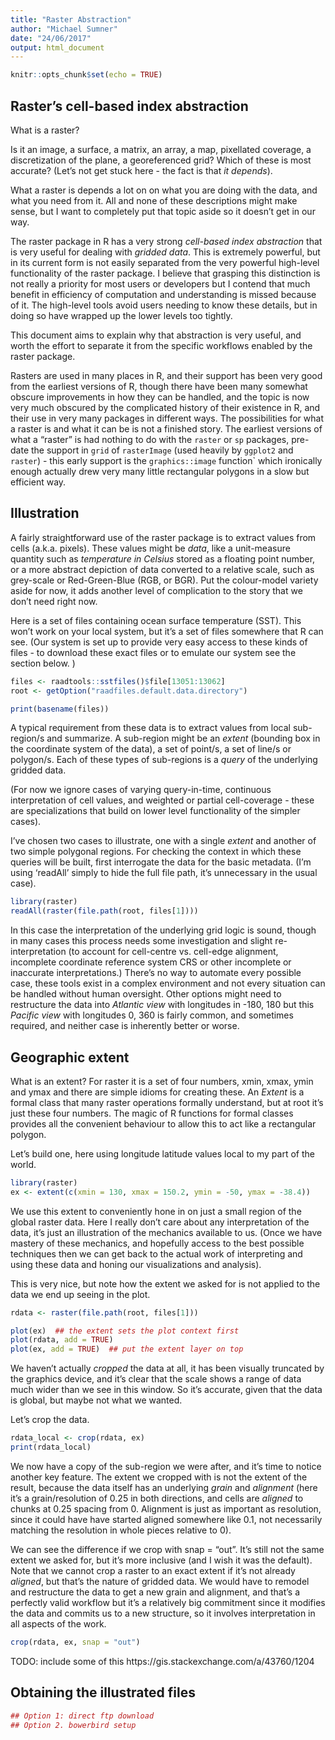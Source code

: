 ```yaml
---
title: "Raster Abstraction"
author: "Michael Sumner"
date: "24/06/2017"
output: html_document
---
```


```r
knitr::opts_chunk$set(echo = TRUE)
```

## Raster's cell-based index abstraction

What is a raster? 

Is it an image, a surface, a matrix, an array, a map, pixellated coverage, a discretization of the plane, a georeferenced grid? Which of these is most accurate? (Let's not get stuck here - the fact is that *it depends*). 

What a raster is depends a lot on on what you are doing with the data, and what you need from it. All and none of these descriptions might make sense, but I want to completely put that topic aside so it doesn't get in our way. 

The raster package in R has a very strong *cell-based index abstraction* that is very useful for dealing with *gridded data*. This is extremely powerful, but in its current form is not easily separated from the very powerful high-level functionality of the raster package. I believe that grasping this distinction is not really a priority for most users or developers but I contend that much benefit in efficiency of computation and understanding is missed because of it. The high-level tools avoid users needing to know these details, but in doing so have wrapped up the lower levels too tightly.  

This document aims to explain why that abstraction is very useful, and worth the effort to separate it from the specific workflows enabled by the raster package. 

Rasters are used in many places in R, and their support has been very good from the earliest versions of R, though there have been many somewhat obscure improvements in how they can be handled, and the topic is now very much obscured by the complicated history of their existence in R, and their use in very many packages in different ways. The possibilities for what a raster is and what it can be is not a finished story.  The earliest versions of what a "raster" is had nothing to do with the `raster` or `sp` packages, pre-date the support in `grid` of `rasterImage` (used heavily by `ggplot2` and `raster`) - this early support is the `graphics::image` function` which ironically enough actually drew very many little rectangular polygons in a slow but efficient way. 


## Illustration

A fairly straightforward use of the raster package is to extract values from cells (a.k.a. pixels). These values might be *data*, like a unit-measure quantity such as *temperature in Celsius* stored as a floating point number, or a more abstract depiction of data converted to a relative scale, such as grey-scale or Red-Green-Blue (RGB, or BGR). Put the colour-model variety aside for now, it adds another level of complication to the story that we don't need right now. 

Here is a set of files containing ocean surface temperature (SST). This won't work on your local system, but it's a set of files somewhere that R can see. (Our system is set up to provide very easy access to these kinds of files - to download these exact files or to emulate our system see the section below. )

```r
files <- raadtools::sstfiles()$file[13051:13062]
root <- getOption("raadfiles.default.data.directory")

print(basename(files))
```

A typical requirement from these data is to extract values from local sub-region/s and summarize. A sub-region might be an *extent* (bounding box in the coordinate system of the data), a set of point/s, a set of line/s or polygon/s. Each of these types of sub-regions is a *query* of the underlying gridded data. 

(For now we ignore cases of varying query-in-time, continuous interpretation of cell values, and weighted or partial cell-coverage - these are specializations that build on lower level functionality of the simpler cases). 

I've chosen two cases to illustrate, one with a single *extent* and another of two simple polygonal regions. For checking the context in which these queries will be built, first interrogate the data for the basic metadata. (I'm using 'readAll' simply to hide the full file path, it's unnecessary in the usual case). 

```r
library(raster)
readAll(raster(file.path(root, files[1])))
```

In this case the interpretation of the underlying grid logic is sound, though in many cases this process needs some investigation and slight re-interpretation (to account for cell-centre vs. cell-edge alignment, incomplete coordinate reference system CRS or other incomplete or inaccurate interpretations.) There's no way to automate every possible case, these tools exist in a complex environment and not every situation can be handled without human oversight. Other options might need to restructure the data into *Atlantic view* with longitudes in -180, 180 but this *Pacific view* with longitudes 0, 360 is fairly common, and sometimes required, and neither case is inherently better or worse. 


## Geographic extent

What is an extent? For raster it is a set of four numbers, xmin, xmax, ymin and ymax and there are simple idioms for creating these. An *Extent* is a formal class that many raster operations formally understand, but at root it's just these four numbers. The magic of R functions for formal classes provides all the convenient behaviour to allow this to act like a rectangular polygon. 

Let's build one, here using longitude latitude values local to my part of the world. 

```r
library(raster)
ex <- extent(c(xmin = 130, xmax = 150.2, ymin = -50, ymax = -38.4))


```

We use this extent to conveniently hone in on just a small region of the global raster data. Here I really don't care about any interpretation of the data, it's just an illustration of the mechanics available to us. (Once we have mastery of these mechanics, and hopefully access to the best possible techniques then we can get back to the actual work of interpreting and using these data and honing our visualizations and analysis).  

This is very nice, but note how the extent we asked for is not applied to the data we end up seeing in the plot. 

```r
rdata <- raster(file.path(root, files[1]))

plot(ex)  ## the extent sets the plot context first
plot(rdata, add = TRUE)
plot(ex, add = TRUE)  ## put the extent layer on top
```


We haven't actually *cropped* the data at all, it has been visually truncated by the graphics device, and it's clear that the scale shows a range of data much wider than we see in this window. So it's accurate, given that the data is global, but maybe not what we wanted. 

Let's crop the data. 

```r
rdata_local <- crop(rdata, ex)
print(rdata_local)
```

We now have a copy of the sub-region we were after, and it's time to notice another key feature. The extent we cropped with is not the extent of the result, because the data itself has an underlying *grain* and *alignment* (here it's a grain/resolution of 0.25 in both directions, and cells are *aligned* to chunks at 0.25 spacing from 0. Alignment is just as important as resolution, since it could have have started aligned somewhere like 0.1, not necessarily matching the resolution in whole pieces relative to 0). 


We can see the difference if we crop with snap = "out". It's still not the same extent we asked for, but it's more inclusive (and I wish it was the default). Note that we cannot crop a raster to an exact extent if it's not already *aligned*, but that's the nature of gridded data. We would have to remodel and restructure the data to get a new grain and alignment, and that's a perfectly valid workflow but it's a relatively big commitment since it modifies the data and commits us to a new structure, so it involves interpretation in all aspects of the work. 



```r
crop(rdata, ex, snap = "out")
```



TODO: include some of this https://gis.stackexchange.com/a/43760/1204



## Obtaining the illustrated files

```r
## Option 1: direct ftp download
## Option 2. bowerbird setup
```


